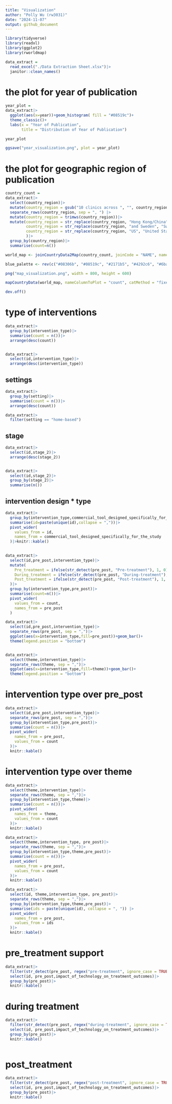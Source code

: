 ```yaml
---
title: "Visualization"
author: "Polly Wu (rw3031)"
date: "2024-11-07"
output: github_document
---
```


```r
library(tidyverse)
library(readxl)
library(ggplot2)
library(rworldmap)
```

```r
data_extract = 
  read_excel("./Data Extraction Sheet.xlsx")|>
  janitor::clean_names()
```

# the plot for year of publication

```r
year_plot =
data_extract|>
  ggplot(aes(x=year))+geom_histogram( fill = "#08519c")+
  theme_classic()+
  labs(x = "Year of Publication",
       title = "Distribution of Year of Publication")

year_plot

ggsave("year_visualization.png", plot = year_plot)
```

# the plot for geographic region of publication

```r
country_count =
data_extract|>
  select(country_region)|>
  mutate(country_region = gsub("10 clinics across ", "", country_region)) |>
  separate_rows(country_region, sep = ", ") |>
  mutate(country_region = trimws(country_region))|>
  mutate(country_region = str_replace(country_region, "Hong Kong/China", "Hong Kong"),
         country_region = str_replace(country_region, "and Sweden", "Sweden"),
         country_region = str_replace(country_region, "US", "United States")
         )|>
  group_by(country_region)|>
  summarise(count=n())
```

```r
world_map <- joinCountryData2Map(country_count, joinCode = "NAME", nameJoinColumn = "country_region")

blue_palette <- rev(c("#08306b", "#08519c", "#2171b5", "#4292c6", "#6baed6", "#9ecae1", "#c6dbef", "#deebf7"))

png("map_visualization.png", width = 800, height = 600)

mapCountryData(world_map, nameColumnToPlot = "count", catMethod = "fixedWidth", colourPalette = blue_palette, mapTitle = "Geographic Distribution regarding Publications")

dev.off()

```

# type of interventions 

```r
data_extract|>
  group_by(intervention_type)|>
  summarise(count = n())|>
  arrange(desc(count))


data_extract|>
  select(id,intervention_type)|>
  arrange(desc(intervention_type))
```

## settings

```r
data_extract|>
  group_by(setting)|>
  summarise(count = n())|>
  arrange(desc(count))

data_extract|>
  filter(setting == "home-based")
```

## stage

```r
data_extract|>
  select(id,stage_2)|>
  arrange(desc(stage_2))


data_extract|>
  select(id,stage_2)|>
  group_by(stage_2)|>
  summarise(n())
```
 
## intervention design * type 

```r
data_extract|>
  group_by(intervention_type,commercial_tool_designed_specifically_for_the_study)|>
  summarise(id=paste(unique(id),collapse = ","))|>
  pivot_wider(
    values_from = id,
    names_from = commercial_tool_designed_specifically_for_the_study
  )|>knitr::kable()
  
```

```r
data_extract|>
  select(id,pre_post,intervention_type)|>
  mutate(
    Pre_treatment = ifelse(str_detect(pre_post, "Pre-treatment"), 1, 0),
    During_treatment = ifelse(str_detect(pre_post, "During-treatment"), 1, 0),
    Post_treatment = ifelse(str_detect(pre_post, "Post-treatment"), 1, 0)
  )|>
  group_by(intervention_type,pre_post)|>
  summarise(count=n())|>
  pivot_wider(
    values_from = count,
    names_from = pre_post
  )
```


```r
data_extract|>
  select(id,pre_post,intervention_type)|>
  separate_rows(pre_post, sep = ",")|>
  ggplot(aes(x=intervention_type,fill=pre_post))+geom_bar()+
  theme(legend.position = "bottom")


data_extract|>
  select(theme,intervention_type)|>
  separate_rows(theme, sep = ",")|>
  ggplot(aes(x=intervention_type,fill=theme))+geom_bar()+
  theme(legend.position = "bottom")
```

# intervention type over pre_post

```r
data_extract|>
  select(id,pre_post,intervention_type)|>
  separate_rows(pre_post, sep = ",")|>
  group_by(intervention_type,pre_post)|>
  summarise(count = n())|>
  pivot_wider(
    names_from = pre_post,
    values_from = count
  )|>
  knitr::kable()
```


# intervention type over theme

```r
data_extract|>
  select(theme,intervention_type)|>
  separate_rows(theme, sep = ",")|>
  group_by(intervention_type,theme)|>
  summarise(count = n())|>
  pivot_wider(
    names_from = theme,
    values_from = count
  )|>
  knitr::kable()
```

```r
data_extract|>
  select(theme,intervention_type, pre_post)|>
  separate_rows(theme, sep = ",")|>
  group_by(intervention_type,theme,pre_post)|>
  summarise(count = n())|>
  pivot_wider(
    names_from = pre_post,
    values_from = count
  )|>
  knitr::kable()
```

```r
data_extract|>
  select(id, theme,intervention_type, pre_post)|>
  separate_rows(theme, sep = ",")|>
  group_by(intervention_type,theme,pre_post)|>
  summarise(ids = paste(unique(id), collapse = ", ")) |>
  pivot_wider(
    names_from = pre_post,
    values_from = ids
  )|>
  knitr::kable()
```

# pre_treatment support

```r
data_extract|>
  filter(str_detect(pre_post, regex("pre-treatment", ignore_case = TRUE)))|>
  select(id, pre_post,impact_of_technology_on_treatment_outcomes)|>
  group_by(pre_post)|>
  knitr::kable()
```

#  during treatment

```r
data_extract|>
  filter(str_detect(pre_post, regex("during-treatment", ignore_case = TRUE)))|>
  select(id, pre_post,impact_of_technology_on_treatment_outcomes)|>
  group_by(pre_post)|>
  knitr::kable()
  
```

# post_treatment 

```r
data_extract|>
  filter(str_detect(pre_post, regex("post-treatment", ignore_case = TRUE)))|>
  select(id, pre_post,impact_of_technology_on_treatment_outcomes)|>
  group_by(pre_post)|>
  knitr::kable()
```

